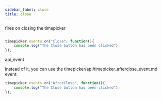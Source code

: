```yaml
---
sidebar_label: close
title: close
---
```



          


<Short>

fires on closing the timepicker




</Short>


~~~js

timepicker.events.on("Close", function(){
	console.log("The Close button has been clicked");
});


~~~
 api_event

<Descr>



</Descr>


instead of it, you can use the timepicker/api/timepicker_afterclose_event.md event:

~~~js
timepicker.events.on("AfterClose", function(){
	console.log("The Close button has been clicked");
});
~~~


